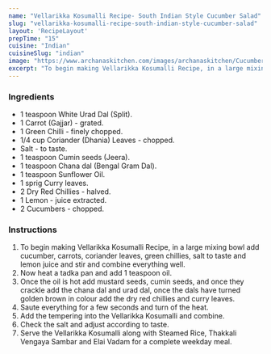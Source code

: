 ---
name: "Vellarikka Kosumalli Recipe- South Indian Style Cucumber Salad"
slug: "vellarikka-kosumalli-recipe-south-indian-style-cucumber-salad"
layout: 'RecipeLayout'
prepTime: "15"
cuisine: "Indian"
cuisineSlug: "indian"
image: "https://www.archanaskitchen.com/images/archanaskitchen/Cucumber_Carrot_Salad_1_1600.jpg"
excerpt: "To begin making Vellarikka Kosumalli Recipe, in a large mixing bowl add cucumber, carrots, coriander leaves, green chillies, salt to taste and lemon juice and stir and combine everything well"
---

### Ingredients

- 1 teaspoon White Urad Dal (Split).
- 1 Carrot (Gajjar) - grated.
- 1 Green Chilli - finely chopped.
- 1/4 cup Coriander (Dhania) Leaves - chopped.
- Salt - to taste.
- 1 teaspoon Cumin seeds (Jeera).
- 1 teaspoon Chana dal (Bengal Gram Dal).
- 1 teaspoon Sunflower Oil.
- 1 sprig Curry leaves.
- 2 Dry Red Chillies - halved.
- 1 Lemon - juice extracted.
- 2 Cucumbers - chopped.

### Instructions

1. To begin making Vellarikka Kosumalli Recipe, in a large mixing bowl add cucumber, carrots, coriander leaves, green chillies, salt to taste and lemon juice and stir and combine everything well.
1. Now heat a tadka pan and add 1 teaspoon oil.
1. Once the oil is hot add mustard seeds, cumin seeds, and once they crackle add the chana dal and urad dal, once the dals have turned golden brown in colour add the dry red chillies and curry leaves.
1. Saute everything for a few seconds and turn of the heat.
1. Add the tempering into the Vellarikka Kosumalli and combine.
1. Check the salt and adjust according to taste.
1. Serve the Vellarikka Kosumalli along with Steamed Rice, Thakkali Vengaya Sambar and Elai Vadam for a complete weekday meal.
